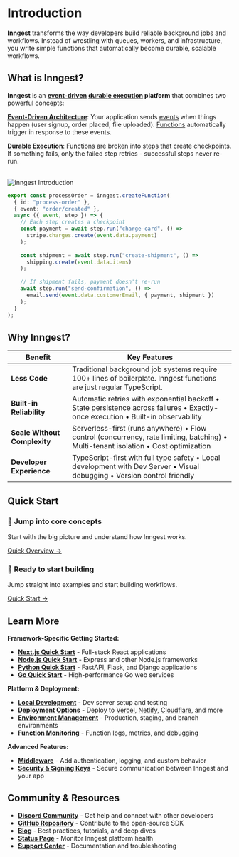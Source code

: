 # Introduction

**Inngest** transforms the way developers build reliable background jobs and workflows. Instead of wrestling with queues, workers, and infrastructure, you write simple functions that automatically become durable, scalable workflows.

## What is Inngest?
**Inngest** is an **[event-driven](https://en.wikipedia.org/wiki/Event-driven_programming) [durable execution](https://temporal.io/blog/what-is-durable-execution) platform** that combines two powerful concepts:

**[Event-Driven Architecture](https://en.wikipedia.org/wiki/Event-driven_architecture)**: Your application sends [events](/concepts/events) when things happen (user signup, order placed, file uploaded). [Functions](/concepts/functions) automatically trigger in response to these events.

**[Durable Execution](https://docs.temporal.io/workflows#durable-execution)**: Functions are broken into [steps](/concepts/steps) that create checkpoints. If something fails, only the failed step retries - successful steps never re-run. <br/><br/>

<img src="/introduction.png" alt="Inngest Introduction" />

```typescript
export const processOrder = inngest.createFunction(
  { id: "process-order" },
  { event: "order/created" },
  async ({ event, step }) => {
    // Each step creates a checkpoint
    const payment = await step.run("charge-card", () => 
      stripe.charges.create(event.data.payment)
    );
    
    const shipment = await step.run("create-shipment", () => 
      shipping.create(event.data.items)
    );
    
    // If shipment fails, payment doesn't re-run
    await step.run("send-confirmation", () => 
      email.send(event.data.customerEmail, { payment, shipment })
    );
  }
);
```

## Why Inngest?

| Benefit | Key Features |
|---------|-------------|
| **Less Code** | Traditional background job systems require 100+ lines of boilerplate. Inngest functions are just regular TypeScript. |
| **Built-in Reliability** | Automatic retries with exponential backoff • State persistence across failures • Exactly-once execution • Built-in observability |
| **Scale Without Complexity** | Serverless-first (runs anywhere) • Flow control (concurrency, rate limiting, batching) • Multi-tenant isolation • Cost optimization |
| **Developer Experience** | TypeScript-first with full type safety • Local development with Dev Server • Visual debugging • Version control friendly |

## Quick Start

<div style={{ display: 'grid', gridTemplateColumns: 'repeat(auto-fit, minmax(280px, 1fr))', gap: '1rem', marginTop: '1.5rem' }}>

<div style={{ border: '1px solid #e2e8f0', borderRadius: '8px', padding: '1.5rem' }}>
  <h3 style={{ marginTop: 0, color: '#2563eb' }}>🎯 Jump into core concepts</h3>
  <p style={{ marginBottom: '1rem' }}>Start with the big picture and understand how Inngest works.</p>
  <a href="/quick-overview" style={{ fontWeight: 'bold', textDecoration: 'none', color: '#2563eb' }}>Quick Overview →</a>
</div>

<div style={{ border: '1px solid #e2e8f0', borderRadius: '8px', padding: '1.5rem' }}>
  <h3 style={{ marginTop: 0, color: '#059669' }}>🚀 Ready to start building</h3>
  <p style={{ marginBottom: '1rem' }}>Jump straight into examples and start building workflows.</p>
  <a href="/quick-start" style={{ fontWeight: 'bold', textDecoration: 'none', color: '#059669' }}>Quick Start →</a>
</div>

</div>

## Learn More

**Framework-Specific Getting Started:**
- **[Next.js Quick Start](https://www.inngest.com/docs/getting-started/nextjs-quick-start)** - Full-stack React applications
- **[Node.js Quick Start](https://www.inngest.com/docs/getting-started/nodejs-quick-start)** - Express and other Node.js frameworks
- **[Python Quick Start](https://www.inngest.com/docs/getting-started/python-quick-start)** - FastAPI, Flask, and Django applications
- **[Go Quick Start](https://www.inngest.com/docs/getting-started/go-quick-start)** - High-performance Go web services

**Platform & Deployment:**
- **[Local Development](https://www.inngest.com/docs/local-development)** - Dev server setup and testing
- **[Deployment Options](https://www.inngest.com/docs/deploy)** - Deploy to [Vercel](https://www.inngest.com/docs/deploy/vercel), [Netlify](https://www.inngest.com/docs/deploy/netlify), [Cloudflare](https://www.inngest.com/docs/deploy/cloudflare), and more
- **[Environment Management](https://www.inngest.com/docs/platform/environments)** - Production, staging, and branch environments
- **[Function Monitoring](https://www.inngest.com/docs)** - Function logs, metrics, and debugging

**Advanced Features:**
- **[Middleware](https://www.inngest.com/docs/features/middleware)** - Add authentication, logging, and custom behavior
- **[Security & Signing Keys](https://www.inngest.com/docs/platform/signing-keys)** - Secure communication between Inngest and your app

## Community & Resources

- **[Discord Community](https://www.inngest.com/discord)** - Get help and connect with other developers
- **[GitHub Repository](https://github.com/inngest/inngest-js)** - Contribute to the open-source SDK
- **[Blog](https://www.inngest.com/blog)** - Best practices, tutorials, and deep dives
- **[Status Page](https://status.inngest.com/)** - Monitor Inngest platform health
- **[Support Center](https://www.inngest.com/support)** - Documentation and troubleshooting

